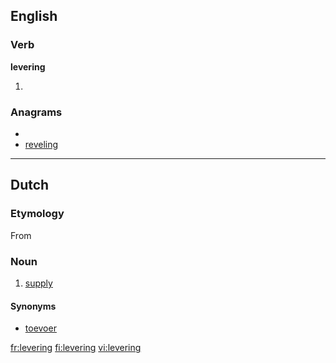 ==English==

===Verb===
'''levering'''

# {{present participle of|[[lever]]}}

===Anagrams===
* {{alphagram|eegilnrv}}
* [[reveling#English|reveling]]

----

==Dutch==
===Etymology===
From {{suffix|leveren|ing|lang=nl}}
===Noun===
{{nl-noun|g=f|leveringen|*}}
# [[supply]]

====Synonyms====
* [[toevoer]]

[[fr:levering]]
[[fi:levering]]
[[vi:levering]]